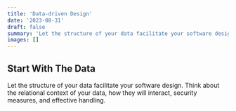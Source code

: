 ```yaml
---
title: 'Data-driven Design'
date: '2023-08-31'
draft: false
summary: 'Let the structure of your data facilitate your software design.'
images: []
---
```


## Start With The Data

Let the structure of your data facilitate your software design. Think about the relational context of your data, how they will interact, security measures, and effective handling.
